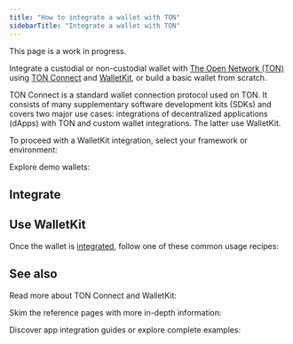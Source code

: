 ```yaml
---
title: "How to integrate a wallet with TON"
sidebarTitle: "Integrate a wallet with TON"
---
```



<Aside type="note" title="Work in progress">This page is a work in progress.</Aside>

Integrate a custodial or non-custodial wallet with [The Open Network (TON)](/ton/glossary) using [TON Connect](/ecosystem/ton-connect) and [WalletKit](/ecosystem/ton-connect/walletkit), or build a basic wallet from scratch.

TON Connect is a standard wallet connection protocol used on TON. It consists of many supplementary software development kits (SDKs) and covers two major use cases: integrations of decentralized applications (dApps) with TON and custom wallet integrations. The latter use WalletKit.

To proceed with a WalletKit integration, select your framework or environment:

<Columns cols={3}>
  <Card
    title=""
    href="#integrate"
  />
</Columns>

Explore demo wallets:

<Columns cols={2}>
  <Card
    title="Demo wallet with WalletKit integration"
    icon="link"
    arrow="true"
    href="https://walletkit-demo-wallet.vercel.app"
  />

  <Card
    title="Demo wallet, GitHub repository"
    icon="link"
    arrow="true"
    href="https://github.com/ton-connect/kit/tree/main/apps/demo-wallet"
  />
</Columns>

## Integrate

## Use WalletKit

Once the wallet is [integrated](#integrate), follow one of these common usage recipes:

<Tabs>
  <Tab
    title="Web"
    icon="globe"
  >
    <Columns
      cols={3}
    >
      <Card
        title="Initialize the kit"
        href="/ecosystem/ton-connect/walletkit/web/init"
      />
    </Columns>
  </Tab>
</Tabs>

## See also

Read more about TON Connect and WalletKit:

<Columns cols={2}>
  <Card
    title="TON Connect overview"
    href="/ecosystem/ton-connect"
  />

  <Card
    title="WalletKit overview"
    href="/ecosystem/ton-connect/walletkit"
  />
</Columns>

Skim the reference pages with more in-depth information:

<Columns cols={2}>
  <Card
    title="TON Connect manifests"
    href="/ecosystem/ton-connect/manifest"
  />

  <Card
    title="WalletKit integration quality assurance (QA) guide"
    href="/ecosystem/ton-connect/walletkit/qa-guide"
  />

  <Card
    title="Native and web wallets"
    href="/ecosystem/ton-connect/walletkit/native-web"
  />

  <Card
    title="Browser extensions and in-wallet browsers"
    href="/ecosystem/ton-connect/walletkit/browser-extension"
  />
</Columns>

Discover app integration guides or explore complete examples:

<Columns cols={2}>
  <Card
    title="Integrate a dApp"
    href="/guidebook/dapp"
  />

  <Card
    title="Centralized exchange (CEX)"
    href="/guidebook/cex"
  />
</Columns>
